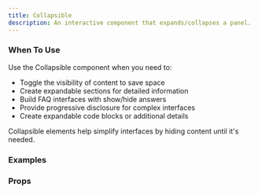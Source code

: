 ```yaml
---
title: Collapsible
description: An interactive component that expands/collapses a panel.
---
```


### When To Use

Use the Collapsible component when you need to:

- Toggle the visibility of content to save space
- Create expandable sections for detailed information
- Build FAQ interfaces with show/hide answers
- Provide progressive disclosure for complex interfaces
- Create expandable code blocks or additional details

Collapsible elements help simplify interfaces by hiding content until it's needed.

### Examples
<Preview
  lang="jsx"
  file="/collapsible/__demo__/basic"
  title="Basic"
/>

<Preview
  lang="jsx"
  file="/collapsible/__demo__/with-icon"
  title="With Icon"
/>

<Preview
  lang="jsx"
  file="/collapsible/__demo__/animated"
  title="Animated"
/>

### Props
<AutoTypeTable path="./components/ui/collapsible.tsx" name="Collapsible" />
<AutoTypeTable path="./components/ui/collapsible.tsx" name="CollapsibleTrigger" />
<AutoTypeTable path="./components/ui/collapsible.tsx" name="CollapsibleContent" /> 